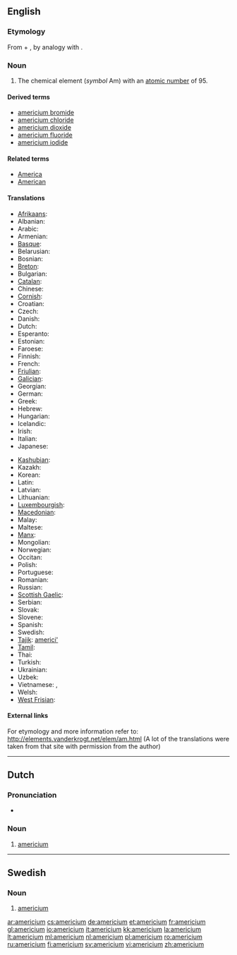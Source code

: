 {{also|Americium}}
==English==
{{elements|Am|plutonium|Pu|curium|Cm}}

===Etymology===
From {{term|America|Americ(as)}} + {{term|-ium}}, by analogy with {{term|europium}}.

===Noun===
{{en-noun|-}}
{{wikipedia}}

# {{element}} The chemical element (''symbol'' Am) with an [[atomic number]] of 95.

====Derived terms====
* [[americium bromide]]
* [[americium chloride]]
* [[americium dioxide]]
* [[americium fluoride]]
* [[americium iodide]]

====Related terms====
* [[America]]
* [[American]]

====Translations====
{{trans-top|chemical element with atomic number 95}}
* [[Afrikaans]]: {{t-|af|americium|xs=Afrikaans}}
* Albanian: {{t|sq|americ|xs=Albanian}}
* Arabic: {{t|ar|أمريكيوم|m|tr=’amríkyum|sc=Arab}}
* Armenian: {{t-|hy|ամերիցիում|tr=amerits‘ium|sc=Hayeren|xs=Armenian}}
* [[Basque]]: {{t|eu|amerizioa|xs=Basque}}
* Belarusian: {{t|be|амерыцый|m|tr=amerýtsyj|sc=Cyrl|xs=Belarusian}}
* Bosnian: {{t-|bs|americij}}
* [[Breton]]: {{t|br|amerikiom|xs=Breton}}
* Bulgarian: {{t-|bg|америций|m|tr=amerítsij|sc=Cyrl}}
* [[Catalan]]: {{t|ca|americi}}
* Chinese: {{t-|cmn|鋂|tr=méi|sc=Hani|xs=Mandarin}}
* [[Cornish]]: {{t|kw|amerycanyum|xs=Cornish}}
* Croatian: {{t-|hr|americij}}
* Czech: {{t+|cs|americium}}
* Danish: {{t-|da|americium}}
* Dutch: {{t+|nl|americium|n}}
* Esperanto: {{t-|eo|americio|xs=Esperanto}}
* Estonian: {{t-|et|ameriitsium}}
* Faroese: {{t-|fo|americium|xs=Faroese}}
* Finnish: {{t+|fi|amerikium}}
* French: {{t+|fr|américium|m}}
* [[Friulian]]: {{tø|fur|americi}}
* [[Galician]]: {{t|gl|americio}}
* Georgian: {{t|ka|ამერიციუმი|tr=ameritsiumi|sc=Geor}}
* German: {{t+|de|Americium|n}}
* Greek: {{t+|el|αμερίκιο|n|tr=ameríkio|sc=Grek}}
* Hebrew:  {{t|he|אמריציום|tr=amerítsiyum|sc=Hebr}}
* Hungarian: {{t+|hu|amerícium}}
* Icelandic: {{t+|is|ameríkín}}
* Irish: {{t|ga|aimeiriciam}}
* Italian: {{t+|it|americio|m}}
* Japanese: {{t+|ja|アメリシウム|tr=amerishiumu|sc=Jpan}}
{{trans-mid}}
* [[Kashubian]]: {{t|csb|amerik}}
* Kazakh: {{t|kk|америций|tr=ameritsii|sc=Cyrl}}
* Korean:  {{t|ko|아메리슘|tr=amerisyum|sc=Kore}}
* Latin: {{t+|la|americium|n}}
* Latvian:  {{t|lv|amerīcijs}}
* Lithuanian: {{t+|lt|americis|xs=Lithuanian}}
* [[Luxembourgish]]: {{t|lb|Amerizium}}
* [[Macedonian]]: {{t|mk|америциум|m|tr=amerítsium|sc=Cyrl}}
* Malay: {{t|ms|amerisium}}
* Maltese:  {{t|mt|amerizjum}}
* [[Manx]]: {{t-|gv|americium|xs=Manx}}
* Mongolian: {{t|mn|америци|tr=ameritsi|sc=Cyrl}}
* Norwegian: {{t-|no|americium}}
* Occitan: {{t|oc|americi}}
* Polish: {{t+|pl|ameryk|m}}
* Portuguese: {{t+|pt|amerício|m}}
* Romanian: {{t+|ro|americiu|n}}
* Russian: {{t+|ru|америций|m|tr=amerítsij|sc=Cyrl}}
* [[Scottish Gaelic]]: {{t|gd|aimeiriciam}}
* Serbian:  {{t|sr|америциjум|m|tr=americijum|sc=Cyrl}}
* Slovak: {{t-|sk|americium}}
* Slovene: {{t+|sl|americij}}
* Spanish: {{t+|es|americio|m}}
* Swedish: {{t+|sv|americium|n}}
* [[Tajik]]: [[americi']]
* [[Tamil]]: {{t|ta|அமெரிகியம்|tr=amerikiyam|sc=Taml}}
* Thai: {{t|th|อะเมริเซียม|tr=àmērísiam|sc=Thai|xs=Thai}}
* Turkish: {{t+|tr|amerikyum}}
* Ukrainian: {{t|uk|америцiй|m|tr=amerýtsij|sc=Cyrl}}
* Uzbek: {{t|uz|америций|tr=ameritsiy}}
* Vietnamese: {{t|vi|Amerixi}}, {{t|vi|Ameriđi}}
* Welsh: {{t|cy|americiwm}}
* [[West Frisian]]: {{t-|fy|americium|xs=West Frisian}}
{{trans-bottom}}

====External links====
For etymology and more information refer to:
http://elements.vanderkrogt.net/elem/am.html
(A lot of the translations were taken from that site with permission from the author)

----

==Dutch==
{{wikipedia|lang=nl}}

===Pronunciation===
* {{audio|Nl-americium.ogg|Audio}}

===Noun===
{{infl|nl|noun|g=n}}

# {{chemical element|lang=nl}} [[americium#English|americium]]

----

==Swedish==
{{wikipedia|lang=sv}}

===Noun===
{{infl|sv|noun|g=n}}
{{sv-noun-unc-n|2=americiumet}}

# {{context|chemical element|lang=sv}} [[#English|americium]]

[[ar:americium]]
[[cs:americium]]
[[de:americium]]
[[et:americium]]
[[fr:americium]]
[[gl:americium]]
[[io:americium]]
[[it:americium]]
[[kk:americium]]
[[la:americium]]
[[lt:americium]]
[[ml:americium]]
[[nl:americium]]
[[pl:americium]]
[[ro:americium]]
[[ru:americium]]
[[fi:americium]]
[[sv:americium]]
[[vi:americium]]
[[zh:americium]]